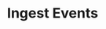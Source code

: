 ---
openapi: post /events/ingest
title: Ingest Events
description: Ingest events for usage-based billing.
---